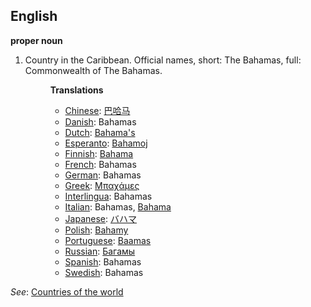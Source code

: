 ==English==

'''proper noun'''

# Country in the Caribbean. Official names, short: The Bahamas, full: Commonwealth of The Bahamas.
#:'''Translations'''
#:*[[Chinese]]: [[巴哈马]]
#:*[[Danish]]: Bahamas
#:*[[Dutch]]: [[Bahama's]]
#:*[[Esperanto]]: [[Bahamoj]]
#:*[[Finnish]]: [[Bahama]]
#:*[[French]]: Bahamas
#:*[[German]]: Bahamas
#:*[[Greek]]: [[Μπαχάμες]]
#:*[[Interlingua]]: Bahamas
#:*[[Italian]]: Bahamas, [[Bahama]]
#:*[[Japanese]]: [[バハマ]]
#:*[[Polish]]: [[Bahamy]]
#:*[[Portuguese]]: [[Baamas]]
#:*[[Russian]]: [[Багамы]]
#:*[[Spanish]]: Bahamas
#:*[[Swedish]]: Bahamas

''See'': [[Countries of the world]]